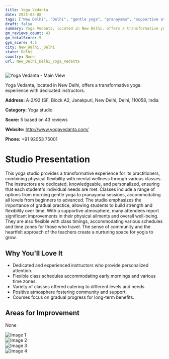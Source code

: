 ```yaml
---
title: Yoga Vedanta
date: 2025-03-08
tags: ["New Delhi", "Delhi", "gentle yoga", "pranayama", "supportive atmosphere", "flexibility", "New Delhi, Delhi"]  
draft: false
summary: Yoga Vedanta, located in New Delhi, offers a transformative yoga experience with dedicated instructors.
gm_reviews_count: 43
gm_totalScore: 5
gym_score: 4.5
city: New_Delhi,_Delhi
state: Delhi
country: None
url: New_Delhi_Delhi_Yoga_Vedanta
---
```


<div className="aspect-[16/9] relative my-8">
  <img 
    src="https://lh3.googleusercontent.com/p/AF1QipMEG_g4AJ23CJn_tnJ1anDcNzAilDbCRtgyAhdv=w1920-h1080-k-no"
    alt="Yoga Vedanta - Main View"
    className="object-cover absolute inset-0 w-full h-full rounded-lg"
  />
</div>

Yoga Vedanta, located in New Delhi, offers a transformative yoga experience with dedicated instructors.

**Address:** A-2/92 (SF, Block A2, Janakpuri, New Delhi, Delhi, 110058, India

**Category:** Yoga studio

**Score:** 5 based on 43 reviews

**Website:** http://www.yogavedanta.com/

**Phone:** +91 92053 75001

# Studio Presentation

This yoga studio provides a transformative experience for its practitioners, combining physical flexibility with mental wellness through various classes. The instructors are dedicated, knowledgeable, and personalized, ensuring that each student's individual needs are met. Classes include a range of options from morning gentle yoga to pranayama sessions, accommodating all levels from beginners to advanced. The studio emphasizes the importance of gradual practice, allowing students to build strength and flexibility over time. With a supportive atmosphere, many attendees report significant improvements in their physical ailments and overall well-being. They are also flexible with class timings, accommodating various schedules and time zones for those who travel. The sense of community and the heartfelt approach of the teachers create a nurturing space for yogis to grow.

## Why You'll Love It

- Dedicated and experienced instructors who provide personalized attention.
- Flexible class schedules accommodating early mornings and various time zones.
- Variety of classes offered catering to different levels and needs.
- Positive atmosphere fostering community and support.
- Courses focus on gradual progress for long-term benefits.

## Areas for Improvement

None

<div className="grid grid-cols-1 xl:grid-cols-2 gap-4 my-8">
<div className="aspect-[4/3] relative"><img src="https://lh3.googleusercontent.com/p/AF1QipOZ-THMrpDQg9bJo0GqvTpKysOPNPrwdQLBhjOa=w1920-h1080-k-no" alt="Image 1" className="object-cover absolute inset-0 w-full h-full rounded-lg" /></div>
<div className="aspect-[4/3] relative"><img src="https://lh3.googleusercontent.com/p/AF1QipOCsMJ0n_h89Te6VN53KkQaocnWrx1yWssBPuLN=w1920-h1080-k-no" alt="Image 2" className="object-cover absolute inset-0 w-full h-full rounded-lg" /></div>
<div className="aspect-[4/3] relative"><img src="https://lh3.googleusercontent.com/p/AF1QipM77zPfuM0SbxgFwJ80OyPFx8fbubKXHUiiIpMQ=w1920-h1080-k-no" alt="Image 3" className="object-cover absolute inset-0 w-full h-full rounded-lg" /></div>
<div className="aspect-[4/3] relative"><img src="https://lh3.googleusercontent.com/p/AF1QipM7lpgDmXlYHowgDCvb9ZHCRfz0X_cxwLFIp_gn=w1920-h1080-k-no" alt="Image 4" className="object-cover absolute inset-0 w-full h-full rounded-lg" /></div>
</div>
